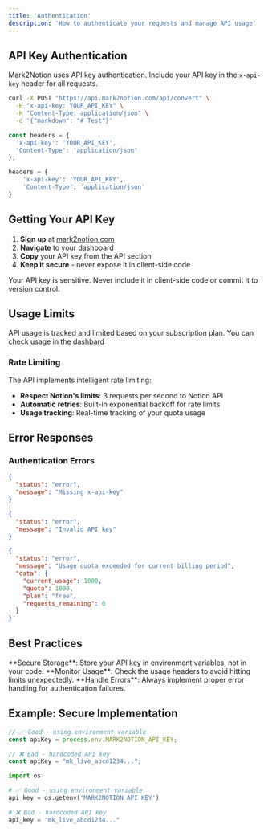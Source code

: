 ```yaml
---
title: 'Authentication'
description: 'How to authenticate your requests and manage API usage'
---
```


## API Key Authentication

Mark2Notion uses API key authentication. Include your API key in the `x-api-key` header for all requests.

<CodeGroup>

```bash curl
curl -X POST "https://api.mark2notion.com/api/convert" \
  -H "x-api-key: YOUR_API_KEY" \
  -H "Content-Type: application/json" \
  -d '{"markdown": "# Test"}'
```

```javascript JavaScript
const headers = {
  'x-api-key': 'YOUR_API_KEY',
  'Content-Type': 'application/json'
};
```

```python Python
headers = {
    'x-api-key': 'YOUR_API_KEY',
    'Content-Type': 'application/json'
}
```

</CodeGroup>

## Getting Your API Key

1. **Sign up** at [mark2notion.com](https://mark2notion.com)
2. **Navigate** to your dashboard
3. **Copy** your API key from the API section
4. **Keep it secure** - never expose it in client-side code

<Warning>
Your API key is sensitive. Never include it in client-side code or commit it to version control.
</Warning>

## Usage Limits

API usage is tracked and limited based on your subscription plan.
You can check usage in the [dashbard](https://dashboard.mark2notion.com)

### Rate Limiting

The API implements intelligent rate limiting:

- **Respect Notion's limits**: 3 requests per second to Notion API
- **Automatic retries**: Built-in exponential backoff for rate limits
- **Usage tracking**: Real-time tracking of your quota usage

## Error Responses

### Authentication Errors

<CodeGroup>

```json 401 - Missing API Key
{
  "status": "error",
  "message": "Missing x-api-key"
}
```

```json 403 - Invalid API Key
{
  "status": "error", 
  "message": "Invalid API key"
}
```

```json 429 - Usage Limit Exceeded
{
  "status": "error",
  "message": "Usage quota exceeded for current billing period",
  "data": {
    "current_usage": 1000,
    "quota": 1000,
    "plan": "free",
    "requests_remaining": 0
  }
}
```

</CodeGroup>

## Best Practices

<Tip>
**Secure Storage**: Store your API key in environment variables, not in your code.
</Tip>

<Tip>
**Monitor Usage**: Check the usage headers to avoid hitting limits unexpectedly.
</Tip>

<Tip>
**Handle Errors**: Always implement proper error handling for authentication failures.
</Tip>

## Example: Secure Implementation

<CodeGroup>

```javascript JavaScript
// ✅ Good - using environment variable
const apiKey = process.env.MARK2NOTION_API_KEY;

// ❌ Bad - hardcoded API key
const apiKey = "mk_live_abcd1234...";
```

```python Python
import os

# ✅ Good - using environment variable
api_key = os.getenv('MARK2NOTION_API_KEY')

# ❌ Bad - hardcoded API key
api_key = "mk_live_abcd1234..."
```

</CodeGroup>
